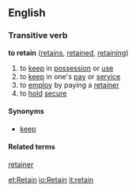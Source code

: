 ==English==

===Transitive verb===
'''to retain'''  ([[retains]], [[retained]], [[retaining]])
#to [[keep]] in [[possession]] or [[use]]
#to [[keep]] in one's [[pay]] or [[service]]
#to [[employ]] by paying a [[retainer]]
#to [[hold]] [[secure]]

====Synonyms====
*[[keep]]
====Related terms====
[[retainer]]

[[et:Retain]]
[[io:Retain]]
[[it:retain]]